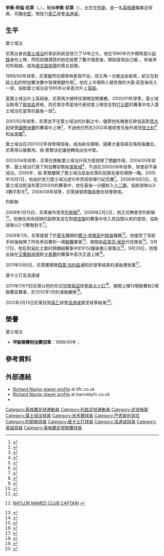 {{noteTA|G1=足球|G2=英超|G3=列斯聯|G4=FAcup|G5=uefa
|T=zh-hans:理查·德勒;zh-hk:李察·尼萊;zh-tw:理查·德勒;
|1=zh-hans:理查·德勒;zh-hk:李察·尼萊;zh-tw:理查·德勒;
|2=zh-hans:理查·艾伦·德勒;zh-hk:李察·阿倫·尼萊;zh-tw:理查·艾倫·德勒;
|3=zh-hans:德勒; zh-hant:德勒 zh-hk:尼萊;
}}
{{Football player infobox
|         playername = 李察·尼萊<br>''Richard Naylor''
|              image = [[Image:Richard_Naylor_Ipswich.jpg|250px]]
|           fullname = Richard Alan Naylor
|           nickname = Bam-Bam, Psycho
|             height = {{height|ft=6|in=1}}
|        dateofbirth = {{birth date and age|1977|2|28}}
|        cityofbirth = [[列斯|列斯]]
|     countryofbirth = [[英格蘭|英格蘭]]
|        currentclub = [[罗瑟勒姆足球俱乐部|洛達咸]]
|         clubnumber = 27
|           position = [[中堅|中堅]]
|         youthyears = 
|         youthclubs = [[葉士域治足球會|葉士域治]]
|              years = 1995–2009<br />2002<br />2002<br />2009–2011<br />2011-2012<br />2012-
|              clubs = [[葉士域治足球會|葉士域治]]<br />→ [[米禾爾足球會|米禾爾]]<br />→ [[班士利足球會|班士利]]<br />[[列斯聯足球會|列斯聯]]<br />[[唐卡斯特流浪足球俱乐部|唐卡士打]]<br />[[罗瑟勒姆足球俱乐部|洛達咸]]
|        caps(goals) = 324 (38)<br />{{0|00}}3 {{0}}(0)<br />{{0}}{{0}}8 {{0}}(0)<br />{{0}}68 {{0}}(4)<br />{{0}}13 {{0}}(0)<br />{{0|00}}0 {{0}}(0)
|       nationalyears = 
|        nationalteam = 
| nationalcaps(goals) = 
|            pcupdate = 2012年1月14日 (六) 07:04 (UTC)
|            ntupdate = 
}}
'''李察·阿倫·尼萊'''（{{lang-en|'''Richard Alan Naylor'''}}，{{bd|1977年|2月28日|catIdx=Naylor, Richard}}），簡稱'''李察·尼萊'''（{{lang-en|'''Richard Naylor'''}}），出生在[[列斯|列斯]]，是一名[[英格蘭|英格蘭]]職業足球員，司職[[中堅|中堅]]，現效力[[英乙|英乙]]球會[[罗瑟勒姆足球俱乐部|洛達咸]]。

==生平==
;葉士域治
尼萊出身自[[葉士域治足球會|葉士域治]]的青訓系統並效力了14年之久。他在1990年代中期時是以[[前鋒_(足球)|前鋒]]身份上陣，然而具備潛質的他在經歷了數次傷患後，開始發現自己被{{Link-en|亞歷斯·默菲|Alex Mathie}}、{{Link-en|占士·史葛哥洛夫|James Scowcroft}}、{{Link-en|大衛·莊臣|David Johnson (footballer born 1976)}}和後來的{{Link-en|馬庫斯·史超活|Marcus Stewart}}所超越，成為[[樸文路球場|樸文路球場]]的第五前鋒。

1999/00年球季，尼萊雖然在開季時表現不俗，但又再一次被迫坐板凳，卻又在對[[班士利足球會|班士利]]的附加賽決賽中發揮關鍵作用<ref>{{en}}{{cite news
|date=2000-06-29
|url=http://news.bbc.co.uk/sport2/hi/football/teams/i/ipswich_town/776924.stm
|title=Play-off joy at last for Burley's Ipswich
|publisher=BBC
|accessdate=2009-10-02
|archive-date=2020-09-03
|archive-url=https://web.archive.org/web/20200903105338/http://news.bbc.co.uk/sport2/hi/football/teams/i/ipswich_town/776924.stm
|dead-url=no
}}</ref>。他在上半場時入替受傷的大衛·莊臣後攻入一球，協助葉士域治自1995年以來首次升上[[英格蘭足球超級聯賽|英超]]。

當葉士域治升上英超後，尼萊再次被時任領隊{{Link-en|佐治·貝利|George Burley}}投閒置散。2000/01年球季，葉士域治取得了[[歐洲足協盃|歐協盃]]資格，而尼萊亦零星地代表球會上陣並在對[[打比郡足球會|打比郡]]的賽事中攻入葉士域治在當季的最後一球<ref>{{en}}{{cite news
|date=2001-05-19
|url=http://news.bbc.co.uk/sport2/hi/football/eng_prem/1338654.stm
|title=Derby dent Ipswich hopes
|publisher=BBC
|accessdate=2009-10-02
|archive-date=2016-01-13
|archive-url=https://web.archive.org/web/20160113025328/http://news.bbc.co.uk/sport1/hi/football/eng_prem/1338654.stm
|dead-url=no
}}</ref>。

2001/02年球季，尼萊並不在葉士域治的計劃之中，儘管他有機會在歐協盃對[[意大利|意大利]]球會[[國際米蘭足球會|國際米蘭]]的賽事中上陣<ref>{{en}}{{cite news
|date=2001-12-06
|url=http://news.bbc.co.uk/sport2/hi/football/uefa_cup/1693221.stm
|title=Vieri stuns Ipswich
|publisher=BBC
|accessdate=2009-10-02
|archive-date=2012-01-24
|archive-url=https://web.archive.org/web/20120124072803/http://news.bbc.co.uk/sport2/hi/football/uefa_cup/1693221.stm
|dead-url=no
}}</ref>，不過他仍然在2002年被球會先後外借至[[巴恩斯利足球俱乐部|班士利]]<ref>{{en}}{{cite news
|date=2002-03-04
|url=http://news.bbc.co.uk/sport2/hi/football/teams/b/barnsley/1854354.stm
|title=Naylor joins Barnsley
|publisher=BBC
|accessdate=2009-10-02
|archive-date=2016-03-07
|archive-url=https://web.archive.org/web/20160307152220/http://news.bbc.co.uk/sport2/hi/football/teams/b/barnsley/1854354.stm
|dead-url=no
}}</ref>和[[米禾爾足球會|米禾爾]]<ref>{{en}}{{cite news
|date=2002-01-29
|url=http://news.bbc.co.uk/sport2/hi/football/teams/m/millwall/1788733.stm
|title=Lions snap up Naylor
|publisher=BBC
|accessdate=2009-10-02
|archive-date=2016-03-07
|archive-url=https://web.archive.org/web/20160307021620/http://news.bbc.co.uk/sport2/hi/football/teams/m/millwall/1788733.stm
|dead-url=no
}}</ref>。

葉士域治在2001/02年球季降班後，{{Link-en|祖·萊爾|Joe Royle}}成為新任領隊，隨著大量球員在降班後離去，尼萊得以被重用。祖·萊爾決定讓他轉為出任中堅。

2003/04年球季，尼萊在推動葉士域治升班方面發揮了關鍵作用。2004/05年球季，葉士域治打進了附加賽卻敗給[[韋斯咸足球會|韋斯咸]]<ref>{{en}}{{cite news
|date=2004-05-18
|url=http://news.bbc.co.uk/sport2/hi/football/eng_div_1/3713951.stm
|title=West Ham reach final
|publisher=BBC
|accessdate=2009-10-02
|archive-date=2004-05-22
|archive-url=https://web.archive.org/web/20040522142811/http://news.bbc.co.uk/sport2/hi/football/eng_div_1/3713951.stm
|dead-url=no
}}</ref>，不過在2005/06年球季，球會卻不甚成功。2006年，祖·萊爾離開了葉士域治並由尼萊的前隊友{{Link-en|占·馬捷頓|Jim Magilton}}接任領隊一職。2005年10月1日，他由於效力葉士域治達10年而安排舉行紀念賽<ref>{{en}}{{cite news
|date=2005-10-01
|url=http://news.bbc.co.uk/sport2/hi/football/teams/i/ipswich_town/4312008.stm
|title=Naylor handed Ipswich testimonial
|publisher=BBC
|accessdate=2009-10-02
|archive-date=2016-03-07
|archive-url=https://web.archive.org/web/20160307025711/http://news.bbc.co.uk/sport2/hi/football/teams/i/ipswich_town/4312008.stm
|dead-url=no
}}</ref>。2006年9月3日，在葉士域治對溫布萊2000XI的賽事中，他在最後一分鐘射入[[十二碼|十二碼]]，協助球隊以3-3戰平對手<ref>{{en}}{{cite news
|date=2006-09-03
|url=http://news.bbc.co.uk/sport2/hi/football/teams/i/ipswich_town/5310144.stm
|title=Naylor thanks fans for turn-out
|publisher=BBC
|accessdate=2009-10-02
|archive-date=2016-03-07
|archive-url=https://web.archive.org/web/20160307082530/http://news.bbc.co.uk/sport2/hi/football/teams/i/ipswich_town/5310144.stm
|dead-url=no
}}</ref>。2008/09年球季，尼萊接替原[[隊長_(足球)|隊長]]{{Link-en|積臣·迪禾斯|Jason de Vos}}擔任球會隊長。

;列斯聯
2009年1月15日，尼萊被外借至[[列斯聯足球會|列斯聯]]<ref>{{en}}{{cite news
|date=2009-01-15
|url=http://news.bbc.co.uk/sport2/hi/football/teams/l/leeds_united/7829358.stm
|title=Naylor completes Leeds loan deal
|publisher=BBC
|accessdate=2009-10-02
|archive-date=2016-03-07
|archive-url=https://web.archive.org/web/20160307044124/http://news.bbc.co.uk/sport2/hi/football/teams/l/leeds_united/7829358.stm
|dead-url=no
}}</ref>。2009年2月2日，他正式轉會至列斯聯<ref>{{en}}{{cite news
|date=2009-02-02
|url=http://news.bbc.co.uk/sport2/hi/football/teams/l/leeds_united/7865916.stm
|title=Defender Naylor seals Leeds move
|publisher=BBC
|accessdate=2009-10-02
|archive-date=2016-03-07
|archive-url=https://web.archive.org/web/20160307065329/http://news.bbc.co.uk/sport2/hi/football/teams/l/leeds_united/7865916.stm
|dead-url=no
}}</ref>。他被任命為球隊的副隊長並在對[[修安聯足球會|修安聯]]的賽事中攻入其加盟以來的首球，協助球隊以2-0擊敗對手<ref>{{en}}{{cite news
|date=2009-01-27
|url=http://news.bbc.co.uk/sport2/hi/football/eng_div_2/7847260.stm
|title=Leeds 2-0 Southend
|publisher=BBC
|accessdate=2009-10-02
|archive-date=2016-03-07
|archive-url=https://web.archive.org/web/20160307150021/http://news.bbc.co.uk/sport2/hi/football/eng_div_2/7847260.stm
|dead-url=no
}}</ref>。

2009年7月，尼萊接替了於[[夏天|夏天]]離開的[[費沙·李察臣|費沙·李察臣]]的[[隊長_(足球)|隊長]]職務<ref>{{en}}[http://www.leedsunited.com/news/naylor-named-club-captain-20090731_2247585_1739665 NAYLOR NAMED CLUB CAPTAIN ] {{Wayback|url=http://www.leedsunited.com/news/naylor-named-club-captain-20090731_2247585_1739665 |date=20160303200747 }}</ref>。他接受了背部手術後缺陣了所有季前賽和一場[[英格蘭足球甲級聯賽|聯賽]]賽事<ref>{{en}}{{cite news
|date=2009-06-26
|url=http://news.bbc.co.uk/sport2/hi/football/teams/l/leeds_united/8121003.stm
|title=Leeds skipper out for six weeks
|publisher=BBC
|accessdate=2009-10-02
|archive-date=2016-03-07
|archive-url=https://web.archive.org/web/20160307055733/http://news.bbc.co.uk/sport2/hi/football/teams/l/leeds_united/8121003.stm
|dead-url=no
}}</ref>，期間由[[莊拿芬·侯臣|莊拿芬·侯臣]]代任隊長<ref>{{en}}{{cite news
|date=2004-05-18
|url=http://www.yorkshireeveningpost.co.uk/leedsunited/Leeds-United-Jonny39s-pride-at.5608342.jp
|title=Leeds United: Jonny's pride at captaincy role
|publisher=約克郡晚報
|accessdate=2009-10-02
|archive-url=https://web.archive.org/web/20091006205801/http://www.yorkshireeveningpost.co.uk/leedsunited/Leeds-United-Jonny39s-pride-at.5608342.jp
|archive-date=2009-10-06
|dead-url=yes
}}</ref>。9月17日，他在對[[米杜士堡足球會|米杜士堡]]的預備組賽事中於61分鐘後備入替復出<ref>{{en}}{{cite news
|date=2009-09-17
|url=http://news.bbc.co.uk/sport2/hi/football/teams/l/leeds_united/8260243.stm
|title=Skipper Naylor makes Leeds return
|publisher=BBC
|accessdate=2009-10-02
|archive-date=2016-03-07
|archive-url=https://web.archive.org/web/20160307094859/http://news.bbc.co.uk/sport2/hi/football/teams/l/leeds_united/8260243.stm
|dead-url=no
}}</ref>。9月29日，他復出後在[[艾蘭路球場|艾蘭路球場]]對[[卡素爾聯足球會|卡素爾]]的賽事中首次正選上陣<ref>{{en}}{{cite news
|date=2009-09-29
|url=http://news.bbc.co.uk/sport2/hi/football/eng_div_2/8270944.stm
|title=Leeds United   1 - 1   Carlisle
|publisher=BBC
|accessdate=2009-10-02
|archive-date=2020-09-21
|archive-url=https://web.archive.org/web/20200921110229/http://news.bbc.co.uk/sport2/hi/football/eng_div_2/8270944.stm
|dead-url=no
}}</ref>。

2011年5月9日，尼萊獲領隊[[西蒙·加利臣|西蒙·加利臣]]通知於球季結束約滿後遭放棄<ref>{{cite news |language=en |url=http://news.bbc.co.uk/sport2/hi/football/13338686.stm |title=Club captain Richard Naylor to exit Leeds United |publisher=''[[BBC_Sport|BBC Sport]]'' |date=2011-05-09 |accessdate=2011-07-12 |archive-date=2011-05-12 |archive-url=https://web.archive.org/web/20110512002622/http://news.bbc.co.uk/sport2/hi/football/13338686.stm |dead-url=no }}</ref>。

;唐卡士打及洛達咸
2011年7月11日尼萊以短約形式加盟[[英冠|英冠]]球會[[唐卡斯特流浪足球俱乐部|唐卡士打]]<ref>{{cite news |language=en |url=http://news.bbc.co.uk/sport2/hi/football/teams/d/doncaster/9535499.stm |title=Doncaster Rovers complete signing of Richard Naylor |publisher=''[[BBC_Sport|BBC Sport]]'' |date=2011-07-11 |accessdate=2011-07-12 |archive-date=2016-03-04 |archive-url=https://web.archive.org/web/20160304034315/http://news.bbc.co.uk/sport2/hi/football/teams/d/doncaster/9535499.stm |dead-url=no }}</ref>，期間上陣13場聯賽和2場聯賽盃賽事，於2012年1月約滿後離隊<ref>{{cite news |language=en |url=http://www.eatsleepsport.com/doncaster-rovers/eagles-swoop-for-dumbuya-1363517.html#.TxEj-KVDt2A |title=Eagles swoop for Dumbuya |publisher=''eatsleepsport.com'' |date=2012-01-05 |accessdate=2012-01-14 }}{{Dead link}}</ref>。

2012年1月13日尼萊投效[[英乙|英乙]]球會[[罗瑟勒姆足球俱乐部|洛達咸]]直至球季結束<ref>{{cite news |language=en |url=http://news.bbc.co.uk/sport2/hi/football/16555706.stm |title=Rotherham United snap up veteran Richard Naylor |publisher=''[[BBC_Sport|BBC Sport]]'' |date=2012-01-13 |accessdate=2012-01-14 |archive-date=2012-01-31 |archive-url=https://web.archive.org/web/20120131220406/http://news.bbc.co.uk/sport2/hi/football/16555706.stm |dead-url=no }}</ref>。

==榮譽==
;葉士域治
*'''甲級聯賽附加賽冠軍'''：1999/00年；

==參考資料==
{{Reflist}}

==外部連結==
*[http://www.itfc.co.uk/page/ProfilesDetail/0,,10272~5794,00.html Richard Naylor player profile] {{Wayback|url=http://www.itfc.co.uk/page/ProfilesDetail/0,,10272~5794,00.html |date=20080724105006 }} at itfc.co.uk
*[http://www.barnsleyfc.co.uk/page/ProfilesDetail/0,,10309~5794,00.html Richard Naylor player profile]{{Dead link|date=2018年6月 |bot=InternetArchiveBot |fix-attempted=no }} at barnsleyfc.co.uk
*{{soccerbase|id=9534|name=李察·尼萊}}

{{DEFAULTSORT:Naylor, Richard}}
[[Category:英格蘭足球運動員|Category:英格蘭足球運動員]]
[[Category:利兹足球運動員|Category:利兹足球運動員]]
[[Category:足球後衛|Category:足球後衛]]
[[Category:葉士域治球員|Category:葉士域治球員]]
[[Category:米禾爾球員|Category:米禾爾球員]]
[[Category:巴恩斯利球员|Category:巴恩斯利球员]]
[[Category:列斯聯球員|Category:列斯聯球員]]
[[Category:唐卡士打球員|Category:唐卡士打球員]]
[[Category:洛達咸球員|Category:洛達咸球員]]
[[Category:英超球員|Category:英超球員]]
[[Category:英格蘭足球聯賽球員|Category:英格蘭足球聯賽球員]]